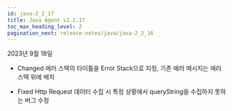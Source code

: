 ```yaml
---
id: java-2_2_17
title: Java Agent v2.2.17
toc_max_heading_level: 2
pagination_next: release-notes/java/java-2_2_16
---
```


2023년 9월 18일

- <Status>Changed</Status> 에러 스택의 타이틀을 Error Stack으로 지정, 기존 에러 메시지는 에러 스택 위에 배치

- <Status>Fixed</Status> Http Request 데이터 수집 시 특정 상황에서 queryString을 수집하지 못하는 버그 수정